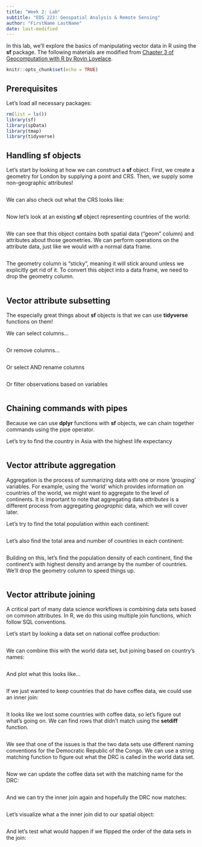 ```yaml
---
title: "Week 2: Lab"
subtitle: "EDS 223: Geospatial Analysis & Remote Sensing"
author: "FirstName LastName"
date: last-modified
---
```


In this lab, we'll explore the basics of manipulating vector data in R using the **sf** package. The following materials are modified from [Chapter 3 of Geocomputation with R by Rovin Lovelace](https://geocompr.robinlovelace.net/attr.html).

```r
knitr::opts_chunk$set(echo = TRUE)
```

## Prerequisites

Let's load all necessary packages:

```r
rm(list = ls())
library(sf)
library(spData)
library(tmap)
library(tidyverse)
```

## Handling sf objects

Let's start by looking at how we can construct a **sf** object. First, we create a geometry for London by supplying a point and CRS. Then, we supply some non-geographic attributes!

```r

```

We can also check out what the CRS looks like:

```r

```

Now let's look at an existing **sf** object representing countries of the world:

```r

```

We can see that this object contains both spatial data ("geom" column) and attributes about those geometries. We can perform operations on the attribute data, just like we would with a normal data frame.

```r

```

The geometry column is "sticky", meaning it will stick around unless we explicitly get rid of it. To convert this object into a data frame, we need to drop the geometry column.

```r

```

## Vector attribute subsetting
The especially great things about **sf** objects is that we can use **tidyverse** functions on them!

We can select columns...
```r

```

Or remove columns...
```r

```

Or select AND rename columns
```r

```

Or filter observations based on variables
```r

```

## Chaining commands with pipes
Because we can use **dplyr** functions with **sf** objects, we can chain together commands using the pipe operator.

Let's try to find the country in Asia with the highest life expectancy
```r

```

## Vector attribute aggregation
Aggregation is the process of summarizing data with one or more 'grouping' variables. For example, using the 'world' which provides information on countries of the world, we might want to aggregate to the level of continents. It is important to note that aggregating data *attributes* is a different process from aggregating *geographic* data, which we will cover later.

Let's try to find the total population within each continent:
```r

```

Let's also find the total area and number of countries in each continent:
```r

```

Building on this, let's find the population density of each continent, find the continent's with highest density and arrange by the number of countries. We'll drop the geometry column to speed things up.
```r

```

## Vector attribute joining

A critical part of many data science workflows is combining data sets based on common attributes. In R, we do this using multiple join functions, which follow SQL conventions.

Let's start by looking a data set on national coffee production:
```r

```

We can combine this with the world data set, but joining based on country's names:
```r

```

And plot what this looks like...
```r

```

If we just wanted to keep countries that do have coffee data, we could use an inner join:
```r

```

It looks like we lost some countries with coffee data, so let's figure out what's going on. We can find rows that didn't match using the **setdiff** function.
```r

```

We see that one of the issues is that the two data sets use different naming conventions for the Democratic Republic of the Congo. We can use a string matching function to figure out what the DRC is called in the world data set.
```r

```

Now we can update the coffee data set with the matching name for the DRC:
```r

```

And we can try the inner join again and hopefully the DRC now matches:
```r

```

Let's visualize what a the inner join did to our spatial object:
```r

```

And let's test what would happen if we flipped the order of the data sets in the join:
```r

```